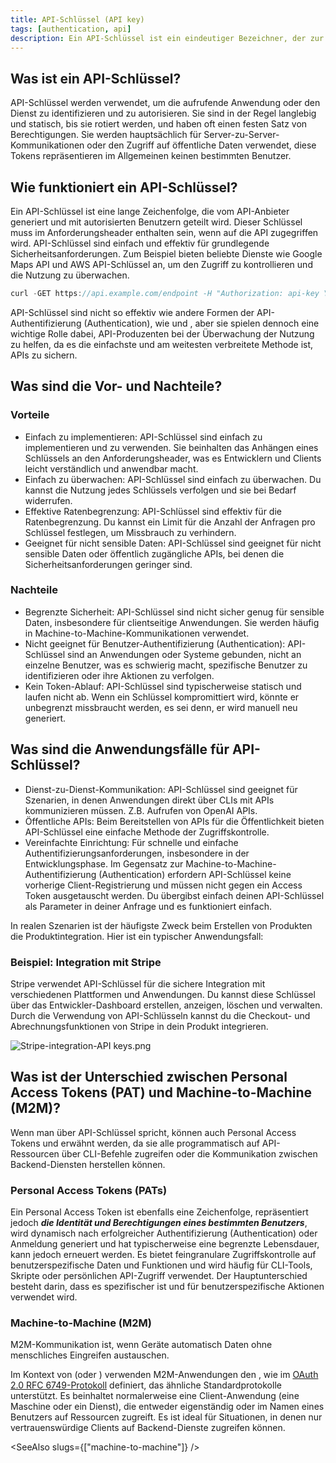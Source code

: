 ```yaml
---
title: API-Schlüssel (API key)
tags: [authentication, api]
description: Ein API-Schlüssel ist ein eindeutiger Bezeichner, der zur Authentifizierung und Autorisierung eines Clients beim Zugriff auf eine API verwendet wird. Er dient als geheimes Token, das in API-Anfragen enthalten ist, um die Identität des Clients zu überprüfen und den Zugriff auf bestimmte Ressourcen oder Dienste zu ermöglichen. API-Schlüssel werden typischerweise in Server-zu-Server-Kommunikationen oder beim Zugriff auf öffentliche Daten verwendet.
---
```


## Was ist ein API-Schlüssel?

API-Schlüssel werden verwendet, um die aufrufende Anwendung oder den Dienst zu identifizieren und zu autorisieren. Sie sind in der Regel langlebig und statisch, bis sie rotiert werden, und haben oft einen festen Satz von Berechtigungen. Sie werden hauptsächlich für Server-zu-Server-Kommunikationen oder den Zugriff auf öffentliche Daten verwendet, diese Tokens repräsentieren im Allgemeinen keinen bestimmten Benutzer.

## Wie funktioniert ein API-Schlüssel?

Ein API-Schlüssel ist eine lange Zeichenfolge, die vom API-Anbieter generiert und mit autorisierten Benutzern geteilt wird. Dieser Schlüssel muss im Anforderungsheader enthalten sein, wenn auf die API zugegriffen wird. API-Schlüssel sind einfach und effektiv für grundlegende Sicherheitsanforderungen. Zum Beispiel bieten beliebte Dienste wie Google Maps API und AWS API-Schlüssel an, um den Zugriff zu kontrollieren und die Nutzung zu überwachen.

```java
curl -GET https://api.example.com/endpoint -H "Authorization: api-key YOUR_API_KEY"
```

API-Schlüssel sind nicht so effektiv wie andere Formen der API-Authentifizierung (Authentication), wie <Ref slug="oauth-2.0" /> und <Ref slug="jwt" />, aber sie spielen dennoch eine wichtige Rolle dabei, API-Produzenten bei der Überwachung der Nutzung zu helfen, da es die einfachste und am weitesten verbreitete Methode ist, APIs zu sichern.

## Was sind die Vor- und Nachteile?

### Vorteile

- Einfach zu implementieren: API-Schlüssel sind einfach zu implementieren und zu verwenden. Sie beinhalten das Anhängen eines Schlüssels an den Anforderungsheader, was es Entwicklern und Clients leicht verständlich und anwendbar macht.
- Einfach zu überwachen: API-Schlüssel sind einfach zu überwachen. Du kannst die Nutzung jedes Schlüssels verfolgen und sie bei Bedarf widerrufen.
- Effektive Ratenbegrenzung: API-Schlüssel sind effektiv für die Ratenbegrenzung. Du kannst ein Limit für die Anzahl der Anfragen pro Schlüssel festlegen, um Missbrauch zu verhindern.
- Geeignet für nicht sensible Daten: API-Schlüssel sind geeignet für nicht sensible Daten oder öffentlich zugängliche APIs, bei denen die Sicherheitsanforderungen geringer sind.

### Nachteile

- Begrenzte Sicherheit: API-Schlüssel sind nicht sicher genug für sensible Daten, insbesondere für clientseitige Anwendungen. Sie werden häufig in Machine-to-Machine-Kommunikationen verwendet.
- Nicht geeignet für Benutzer-Authentifizierung (Authentication): API-Schlüssel sind an Anwendungen oder Systeme gebunden, nicht an einzelne Benutzer, was es schwierig macht, spezifische Benutzer zu identifizieren oder ihre Aktionen zu verfolgen.
- Kein Token-Ablauf: API-Schlüssel sind typischerweise statisch und laufen nicht ab. Wenn ein Schlüssel kompromittiert wird, könnte er unbegrenzt missbraucht werden, es sei denn, er wird manuell neu generiert.

## Was sind die Anwendungsfälle für API-Schlüssel?

- Dienst-zu-Dienst-Kommunikation: API-Schlüssel sind geeignet für Szenarien, in denen Anwendungen direkt über CLIs mit APIs kommunizieren müssen. Z.B. Aufrufen von OpenAI APIs.
- Öffentliche APIs: Beim Bereitstellen von APIs für die Öffentlichkeit bieten API-Schlüssel eine einfache Methode der Zugriffskontrolle.
- Vereinfachte Einrichtung: Für schnelle und einfache Authentifizierungsanforderungen, insbesondere in der Entwicklungsphase. Im Gegensatz zur Machine-to-Machine-Authentifizierung (Authentication) erfordern API-Schlüssel keine vorherige Client-Registrierung und müssen nicht gegen ein Access Token ausgetauscht werden. Du übergibst einfach deinen API-Schlüssel als Parameter in deiner Anfrage und es funktioniert einfach.

In realen Szenarien ist der häufigste Zweck beim Erstellen von Produkten die Produktintegration. Hier ist ein typischer Anwendungsfall:

### Beispiel: Integration mit Stripe

Stripe verwendet API-Schlüssel für die sichere Integration mit verschiedenen Plattformen und Anwendungen. Du kannst diese Schlüssel über das Entwickler-Dashboard erstellen, anzeigen, löschen und verwalten. Durch die Verwendung von API-Schlüsseln kannst du die Checkout- und Abrechnungsfunktionen von Stripe in dein Produkt integrieren.

![Stripe-integration-API keys.png](https://uploads.strapi.logto.io/Stripe_integration_API_keys_cb6a2bc679.png)

## Was ist der Unterschied zwischen Personal Access Tokens (PAT) und Machine-to-Machine (M2M)?

Wenn man über API-Schlüssel spricht, können auch Personal Access Tokens und <Ref slug="machine-to-machine" /> erwähnt werden, da sie alle programmatisch auf API-Ressourcen über CLI-Befehle zugreifen oder die Kommunikation zwischen Backend-Diensten herstellen können.

### Personal Access Tokens (PATs)

Ein Personal Access Token ist ebenfalls eine Zeichenfolge, repräsentiert jedoch ***die Identität und Berechtigungen eines bestimmten Benutzers***, wird dynamisch nach erfolgreicher Authentifizierung (Authentication) oder Anmeldung generiert und hat typischerweise eine begrenzte Lebensdauer, kann jedoch erneuert werden. Es bietet feingranulare Zugriffskontrolle auf benutzerspezifische Daten und Funktionen und wird häufig für CLI-Tools, Skripte oder persönlichen API-Zugriff verwendet. Der Hauptunterschied besteht darin, dass es spezifischer ist und für benutzerspezifische Aktionen verwendet wird.

### Machine-to-Machine (M2M)

M2M-Kommunikation ist, wenn Geräte automatisch Daten ohne menschliches Eingreifen austauschen.

Im Kontext von <Ref slug="openid-connect" /> (oder <Ref slug="oauth-2.0" />) verwenden M2M-Anwendungen den <Ref slug="client-credentials-flow" />, wie im [OAuth 2.0 RFC 6749-Protokoll](https://datatracker.ietf.org/doc/html/rfc6749) definiert, das ähnliche Standardprotokolle unterstützt. Es beinhaltet normalerweise eine Client-Anwendung (eine Maschine oder ein Dienst), die entweder eigenständig oder im Namen eines Benutzers auf Ressourcen zugreift. Es ist ideal für Situationen, in denen nur vertrauenswürdige Clients auf Backend-Dienste zugreifen können.

<SeeAlso slugs={["machine-to-machine"]} />
